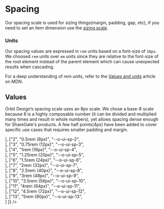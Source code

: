 
<Meta
    title="Theme/Spacing"
    id="spacing"
/>

# Spacing

Our spacing scale is used for sizing things(margin, padding, gap, etc), if you need to set an item dimension use the [sizing scale](?path=/docs/sizing--page).

### Units

Our spacing values are expressed in `rem` units based on a font-size of `16px`. We choosed `rem` units over `em` units since they are relative to the font-size of the root element instead of the parent element which can cause unexpected results when cascading.

For a deep understanding of rem units, refer to the [Values and units](https://developer.mozilla.org/en-US/docs/Learn/CSS/Building_blocks/Values_and_units) article on MDN.

## Values

Orbit Design’s spacing scale uses an 8px scale. We chose a base-8 scale because 8 is a highly composable number (it can be divided and multiplied many times and result in whole numbers), yet allows spacing dense enough for ShareGate's products. A few half points(4px) have been added to cover specific use cases that requires smaller padding and margin.

<Table
    columns={[
        { title: "Scale", headerStyle: { width: "100px" } },
        { title: "Value", headerStyle: { width: "250px" }, rowClassName: "code f7 o-90" },
        { title: "Variable", headerStyle: { width: "300px" }, rowClassName: "code f7 o-90" },
        { title: "", headerStyle: { width: "300px" } }
    ]}
    rows={[
        ["1", "0.25rem (4px)", "--o-ui-sp-1", <Div width={0} paddingRight={1} height={2} backgroundColor="sunray-5"></Div>],
        ["2", "0.5rem (8px)", "--o-ui-sp-2", <Div width={0} paddingRight={2} height={2} backgroundColor="sunray-5"></Div>],
        ["3", "0.75rem (12px)", "--o-ui-sp-3", <Div width={0} paddingRight={3} height={2} backgroundColor="sunray-5"></Div>],
        ["4", "1rem (16px)", "--o-ui-sp-4", <Div width={0} paddingRight={4} height={2} backgroundColor="sunray-5"></Div>],
        ["5", "1.25rem (20px)", "--o-ui-sp-5", <Div width={0} paddingRight={5} height={2} backgroundColor="sunray-5"></Div>],
        ["6", "1.5rem (24px)", "--o-ui-sp-6", <Div width={0} paddingRight={6} height={2} backgroundColor="sunray-5"></Div>],
        ["7", "2rem (32px)", "--o-ui-sp-7", <Div width={0} paddingRight={7} height={2} backgroundColor="sunray-5"></Div>],
        ["8", "2.5rem (40px)", "--o-ui-sp-8", <Div width={0} paddingRight={8} height={2} backgroundColor="sunray-5"></Div>],
        ["9", "3rem (48px)", "--o-ui-sp-9", <Div width={0} paddingRight={9} height={2} backgroundColor="sunray-5"></Div>],
        ["10", "3.5rem (56px)", "--o-ui-sp-10", <Div width={0} paddingRight={10} height={2} backgroundColor="sunray-5"></Div>],
        ["11", "4rem (64px)", "--o-ui-sp-11", <Div width={0} paddingRight={11} height={2} backgroundColor="sunray-5"></Div>],
        ["12", "4.5rem (72px)", "--o-ui-sp-12", <Div width={0} paddingRight={12} height={2} backgroundColor="sunray-5"></Div>],
        ["13", "5rem (80px)", "--o-ui-sp-13", <Div width={0} paddingRight={13} height={2} backgroundColor="sunray-5"></Div>]
    ]}
/>
